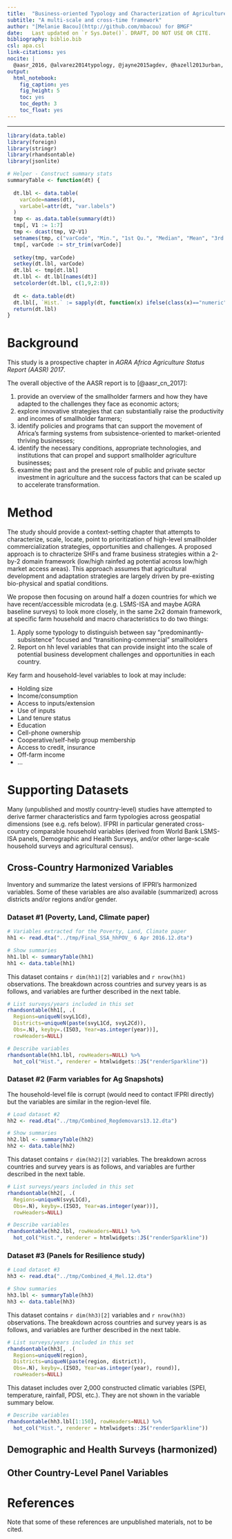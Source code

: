 ```yaml
---
title:  "Business-oriented Typology and Characterization of Agriculture in SSA"
subtitle: "A multi-scale and cross-time framework"
author: "[Melanie Bacou](http://github.com/mbacou) for BMGF"
date:   Last updated on `r Sys.Date()`. DRAFT, DO NOT USE OR CITE.
bibliography: biblio.bib
csl: apa.csl
link-citations: yes
nocite: |
  @aasr_2016, @alvarez2014typology, @jayne2015agdev, @hazell2013urban, @douillet2014developing, @jordan2005eth, @omamo2006strategic, @bacou2015ethseg, @omamo2006strategic, @benin2016agricultural, @willy2015adaptation, @jayne2015africafarmland, @azzarri2016poverty
output: 
  html_notebook:
    fig_caption: yes
    fig_height: 5
    toc: yes
    toc_depth: 3
    toc_float: yes
---
```


--------------------------------------------------------------------------------------

```r

library(data.table)
library(foreign)
library(stringr)
library(rhandsontable)
library(jsonlite)

# Helper - Construct summary stats
summaryTable <- function(dt) {
  
  dt.lbl <- data.table(
    varCode=names(dt),
    varLabel=attr(dt, "var.labels")
  )  
  tmp <- as.data.table(summary(dt))
  tmp[, V1 := 1:7]
  tmp <- dcast(tmp, V2~V1)
  setnames(tmp, c("varCode", "Min.", "1st Qu.", "Median", "Mean", "3rd Qu.", "Max.", "NA's"))
  tmp[, varCode := str_trim(varCode)]
  
  setkey(tmp, varCode)
  setkey(dt.lbl, varCode)
  dt.lbl <- tmp[dt.lbl]
  dt.lbl <- dt.lbl[names(dt)]
  setcolorder(dt.lbl, c(1,9,2:8))
  
  dt <- data.table(dt)
  dt.lbl[, `Hist.` := sapply(dt, function(x) ifelse(class(x)=="numeric", toJSON(list(values=hist(x)$counts)), toJSON(NA)))]
  return(dt.lbl)
}

```

# Background

This study is a prospective chapter in *AGRA Africa Agriculture Status Report (AASR) 2017*.

The overall objective of the AASR report is to [@aasr_cn_2017]:  
 
1. provide an overview of the smallholder farmers and how they have adapted to the challenges they face as economic actors; 
2. explore innovative strategies that can substantially raise the productivity and incomes of smallholder farmers; 
3. identify policies and programs that can support the movement of Africa’s farming systems from subsistence-oriented to market-oriented thriving businesses; 
4. identify the necessary conditions, appropriate technologies, and institutions that can propel and support smallholder agriculture businesses; 
5. examine the past and the present role of public and private sector investment in agriculture and the success factors that can be scaled up to accelerate transformation.  

# Method

The study should provide a context-setting chapter that attempts to characterize, scale, locate, point to prioritization of high-level smallholder commercialization strategies, opportunities and challenges. A proposed approach is to chracterize SHFs and frame business strategies within a 2-by-2 domain framework (low/high rainfed ag potential across low/high market access areas). This approach assumes that agricultural development and adaptation strategies are largely driven by pre-existing bio-physical and spatial conditions.

We propose then focusing on around half a dozen countries for which we have recent/accessible microdata (e.g. LSMS-ISA and maybe AGRA baseline surveys) to look more closely, in the same 2x2 domain framework, at specific farm household and macro characteristics to do two things:  

1. Apply some typology to distinguish between say “predominantly-subsistence” focused and “transitioning-commercial” smallholders  
2. Report on hh level variables that can provide insight into the scale of potential business development challenges and opportunities in each country. 

Key farm and household-level variables to look at may include:

* Holding size
* Income/consumption
* Access to inputs/extension
* Use of inputs
* Land tenure status
* Education
* Cell-phone ownership
* Cooperative/self-help group membership
* Access to credit, insurance
* Off-farm income
* ...

# Supporting Datasets

Many (unpublished and mostly country-level) studies have attempted to derive farmer characteristics and farm typologies across geospatial dimensions (see e.g. refs below). IFPRI in particular generated cross-country comparable household variables (derived from World Bank LSMS-ISA panels, Demographic and Health Surveys, and/or other large-scale household surveys and agricultural census).

## Cross-Country Harmonized Variables

Inventory and summarize the latest versions of IFPRI's harmonized variables. Some of these variables are also available (summarized) across districts and/or regions and/or gender.

### Dataset #1 (Poverty, Land, Climate paper)

```r

# Variables extracted for the Poverty, Land, Climate paper
hh1 <- read.dta("../tmp/Final_SSA_hhPOV_ 6 Apr 2016.12.dta")

# Show summaries
hh1.lbl <- summaryTable(hh1)
hh1 <- data.table(hh1)

```

This dataset contains `r dim(hh1)[2]` variables and `r nrow(hh1)` observations. The breakdown across countries and survey years is as follows, and variables are further described in the next table.

```r

# List surveys/years included in this set
rhandsontable(hh1[, .(
  Regions=uniqueN(svyL1Cd), 
  Districts=uniqueN(paste(svyL1Cd, svyL2Cd)), 
  Obs=.N), keyby=.(ISO3, Year=as.integer(year))],
  rowHeaders=NULL)

```
      

```r

# Describe variables
rhandsontable(hh1.lbl, rowHeaders=NULL) %>%
  hot_col("Hist.", renderer = htmlwidgets::JS("renderSparkline"))

```

### Dataset #2 (Farm variables for Ag Snapshots)

The household-level file is corrupt (would need to contact IFPRI directly) but the variables are similar in the region-level file.

```r

# Load dataset #2
hh2 <- read.dta("../tmp/Combined_Regdemovars13.12.dta")

# Show summaries
hh2.lbl <- summaryTable(hh2)
hh2 <- data.table(hh2)


```

This dataset contains `r dim(hh2)[2]` variables. The breakdown across countries and survey years is as follows, and variables are further described in the next table.

```r

# List surveys/years included in this set
rhandsontable(hh2[, .(
  Regions=uniqueN(svyL1Cd), 
  Obs=.N), keyby=.(ISO3, Year=as.integer(year))],
  rowHeaders=NULL)

```


```r

# Describe variables
rhandsontable(hh2.lbl, rowHeaders=NULL) %>%
  hot_col("Hist.", renderer = htmlwidgets::JS("renderSparkline"))

```


### Dataset #3 (Panels for Resilience study)

```r

# Load dataset #3
hh3 <- read.dta("../tmp/Combined_4_Mel.12.dta")

# Show summaries
hh3.lbl <- summaryTable(hh3)
hh3 <- data.table(hh3)

```

This dataset contains `r dim(hh3)[2]` variables and `r nrow(hh3)` observations. The breakdown across countries and survey years is as follows, and variables are further described in the next table.

```r

# List surveys/years included in this set
rhandsontable(hh3[, .(
  Regions=uniqueN(region), 
  Districts=uniqueN(paste(region, district)), 
  Obs=.N), keyby=.(ISO3, Year=as.integer(year), round)],
  rowHeaders=NULL)

```

This dataset includes over 2,000 constructed climatic variables (SPEI, temperature, rainfall, PDSI, etc.). They are not shown in the variable summary below.

```r

# Describe variables
rhandsontable(hh3.lbl[1:150], rowHeaders=NULL) %>%
  hot_col("Hist.", renderer = htmlwidgets::JS("renderSparkline"))

```

## Demographic and Health Surveys (harmonized)

## Other Country-Level Panel Variables



# References

Note that some of these references are unpublished materials, not to be cited.



